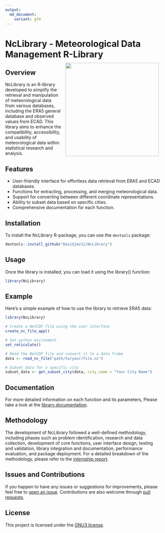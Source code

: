 ```yaml
---
output: 
  md_document:
    variant: gfm
---
```


<!-- README.md is generated from README.Rmd. Please edit that file -->

# NcLibrary - Meteorological Data Management R-Library  <img src="man/figures/logo.png" align="right" style="padding: 10px"  width="300"/>


## Overview

NcLibrary is an R-library developed to simplify the retrieval and manipulation of meteorological data from various databases, including the ERA5 general database and observed values from ECAD. This library aims to enhance the compatibility, accessibility, and usability of meteorological data within statistical research and analysis.

## Features

- User-friendly interface for effortless data retrieval from ERA5 and
  ECAD databases.
- Functions for extracting, processing, and merging meteorological data.
- Support for converting between different coordinate representations.
- Ability to subset data based on specific cities.
- Comprehensive documentation for each function.

## Installation

To install the NcLibrary R-package, you can use the `devtools` package:

``` r
devtools::install_github("Davidjmz12/NcLibrary")
```

## Usage

Once the library is installed, you can load it using the library()
function:

``` r
library(NcLibrary)
```

## Example

Here’s a simple example of how to use the library to retrieve ERA5 data:

``` r
library(NcLibrary)

# Create a NetCDF file using the user interface
create_nc_file_app()

# Set python evironment.
set_reticulate()

# Read the NetCDF file and convert it to a data frame
data <- read_nc_file("path/to/your/file.nc")

# Subset data for a specific city
subset_data <- get_subset_city(data, city_name = "Your City Name")
```

## Documentation

For more detailed information on each function and its parameters,
Please take a look at the [library documentation](https://davidjmz12.github.io/NcLibrary/).

## Methodology

The development of NcLibrary followed a well-defined methodology, including phases such as problem identification, research and data collection, development of core functions, user interface design, testing and validation, library integration and documentation, performance evaluation, and package deployment. For a detailed breakdown of the methodology, please refer to the [internship report](https://davidjmz12.github.io/NcLibrary/Article.pdf).

## Issues and Contributions

If you happen to have any issues or suggestions for improvements, please
feel free to [open an issue](https://github.com/Davidjmz12/NcLibrary/issues). Contributions are also welcome through [pull
requests](https://github.com/Davidjmz12/NcLibrary/pulls).

## License

This project is licensed under the [GNU3 license](LICENSE).
 
